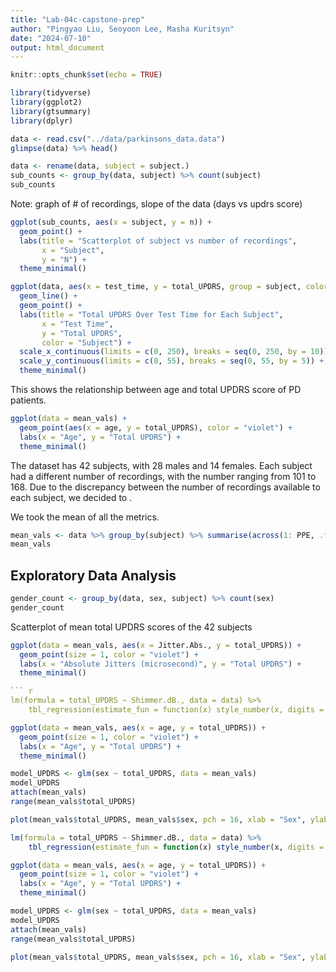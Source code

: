 ```yaml
---
title: "Lab-04c-capstone-prep"
author: "Pingyao Liu, Seoyoon Lee, Masha Kuritsyn"
date: "2024-07-10"
output: html_document
---
```


```r
knitr::opts_chunk$set(echo = TRUE)
```


```r
library(tidyverse)
library(ggplot2)
library(gtsummary)
library(dplyr)
```


```r

data <- read.csv("../data/parkinsons_data.data")
glimpse(data) %>% head()
``` 


```r
data <- rename(data, subject = subject.)
sub_counts <- group_by(data, subject) %>% count(subject)
sub_counts
```
Note: graph of # of recordings, slope of the data (days vs updrs score) 
```r
ggplot(sub_counts, aes(x = subject, y = n)) +
  geom_point() +
  labs(title = "Scatterplot of subject vs number of recordings",
       x = "Subject",
       y = "N") +
  theme_minimal()
```

```r
ggplot(data, aes(x = test_time, y = total_UPDRS, group = subject, color = factor(subject))) +
  geom_line() +
  geom_point() +
  labs(title = "Total UPDRS Over Test Time for Each Subject",
       x = "Test Time",
       y = "Total UPDRS",
       color = "Subject") +
  scale_x_continuous(limits = c(0, 250), breaks = seq(0, 250, by = 10)) + 
  scale_y_continuous(limits = c(0, 55), breaks = seq(0, 55, by = 5)) + 
  theme_minimal()
```
This shows the relationship between age and total UPDRS score of PD patients.
```r
ggplot(data = mean_vals) +
  geom_point(aes(x = age, y = total_UPDRS), color = "violet") +
  labs(x = "Age", y = "Total UPDRS") +
  theme_minimal()
```

The dataset has 42 subjects, with 28 males and 14 females. Each subject had a different number of recordings, with the number ranging from 101 to 168. Due to the discrepancy between the number of recordings available to each subject, we decided to <INSERT PLAN HERE>. 

We took the mean of all the metrics. 
```r
mean_vals <- data %>% group_by(subject) %>% summarise(across(1: PPE, .fns = mean))
mean_vals
```


## Exploratory Data Analysis

```r
gender_count <- group_by(data, sex, subject) %>% count(sex)
gender_count
```

Scatterplot of mean total UPDRS scores of the 42 subjects 
```r
ggplot(data = mean_vals, aes(x = Jitter.Abs., y = total_UPDRS)) +
  geom_point(size = 1, color = "violet") +
  labs(x = "Absolute Jitters (microsecond)", y = "Total UPDRS") +
  theme_minimal()

```
```r
``` r
lm(formula = total_UPDRS ~ Shimmer.dB., data = data) %>% 
    tbl_regression(estimate_fun = function(x) style_number(x, digits = 3))
```
```r
ggplot(data = mean_vals, aes(x = age, y = total_UPDRS)) +
  geom_point(size = 1, color = "violet") +
  labs(x = "Age", y = "Total UPDRS") +
  theme_minimal()
```
```r
model_UPDRS <- glm(sex ~ total_UPDRS, data = mean_vals)
model_UPDRS
attach(mean_vals)
range(mean_vals$total_UPDRS)
```
```r
plot(mean_vals$total_UPDRS, mean_vals$sex, pch = 16, xlab = "Sex", ylab = "Total UPDRS")
```
``` r
lm(formula = total_UPDRS ~ Shimmer.dB., data = data) %>% 
    tbl_regression(estimate_fun = function(x) style_number(x, digits = 3))
```
```r
ggplot(data = mean_vals, aes(x = age, y = total_UPDRS)) +
  geom_point(size = 1, color = "violet") +
  labs(x = "Age", y = "Total UPDRS") +
  theme_minimal()
```
```r
model_UPDRS <- glm(sex ~ total_UPDRS, data = mean_vals)
model_UPDRS
attach(mean_vals)
range(mean_vals$total_UPDRS)
```
```r
plot(mean_vals$total_UPDRS, mean_vals$sex, pch = 16, xlab = "Sex", ylab = "Total UPDRS")
```
